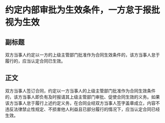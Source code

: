 # 约定内部审批为生效条件，一方怠于报批视为生效
## 副标题
双方当事人约定以一方的上级主管部门批准作为合同生效条件的，该方当事人怠于履行的，应当认定合同已生效。
## 正文
双方当事人签订合同，约定以一方当事人的上级主管部门批准作为合同生效条件的，该方当事人即负有及时报请其上级主管部门审批、促使合同生效的义务。如果该方当事人怠于履行上述约定义务，在合同业经双方当事人签字盖章成立，内容不违反法律禁止性规定、不损害他人利益且已部分履行的情况下，应当认定合同已经生效。